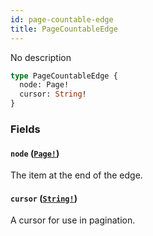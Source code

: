 ```yaml
---
id: page-countable-edge
title: PageCountableEdge
---
```


No description

```graphql
type PageCountableEdge {
  node: Page!
  cursor: String!
}
```

### Fields

#### `node` ([`Page!`](/api-reference/objects/page.mdx))

The item at the end of the edge.

#### `cursor` ([`String!`](/api-reference/scalars/string.mdx))

A cursor for use in pagination.
